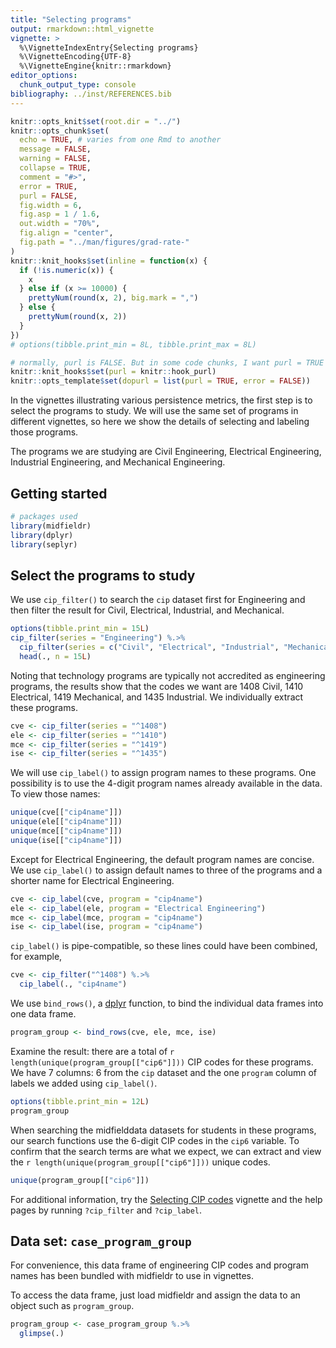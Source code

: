 ```yaml
---
title: "Selecting programs"
output: rmarkdown::html_vignette
vignette: >
  %\VignetteIndexEntry{Selecting programs}
  %\VignetteEncoding{UTF-8}
  %\VignetteEngine{knitr::rmarkdown}
editor_options: 
  chunk_output_type: console
bibliography: ../inst/REFERENCES.bib
---
```


```r
knitr::opts_knit$set(root.dir = "../")
knitr::opts_chunk$set(
  echo = TRUE, # varies from one Rmd to another
  message = FALSE,
  warning = FALSE,
  collapse = TRUE,
  comment = "#>",
  error = TRUE,
  purl = FALSE,
  fig.width = 6,
  fig.asp = 1 / 1.6,
  out.width = "70%",
  fig.align = "center",
  fig.path = "../man/figures/grad-rate-"
)
knitr::knit_hooks$set(inline = function(x) {
  if (!is.numeric(x)) {
    x
  } else if (x >= 10000) {
    prettyNum(round(x, 2), big.mark = ",")
  } else {
    prettyNum(round(x, 2))
  }
})
# options(tibble.print_min = 8L, tibble.print_max = 8L)

# normally, purl is FALSE. But in some code chunks, I want purl = TRUE so that the code in the vignette is executed to pass R CMD check. These next few lines set that up. In the code chunk header, add opts.label = 'dopurl'
knitr::knit_hooks$set(purl = knitr::hook_purl)
knitr::opts_template$set(dopurl = list(purl = TRUE, error = FALSE))
```

In the vignettes illustrating various persistence metrics, the first step is to select the programs to study. We will use the same set of programs in different vignettes, so here we show the details of selecting and labeling those programs.  

The programs we are studying are Civil Engineering, Electrical Engineering, Industrial Engineering, and Mechanical Engineering. 

## Getting started 

```r
# packages used
library(midfieldr)
library(dplyr)
library(seplyr)
```

## Select the programs to study

We use `cip_filter()` to search the `cip` dataset first for Engineering and then filter the result for Civil, Electrical, Industrial, and Mechanical. 
 
```r
options(tibble.print_min = 15L)
cip_filter(series = "Engineering") %.>%
  cip_filter(series = c("Civil", "Electrical", "Industrial", "Mechanical"), reference = .) %.>%
  head(., n = 15L)
```

Noting that technology programs are typically not accredited as engineering  programs, the results show that the codes we want are 1408 Civil, 1410 Electrical, 1419 Mechanical, and 1435 Industrial. We individually extract these programs. 

```r
cve <- cip_filter(series = "^1408")
ele <- cip_filter(series = "^1410")
mce <- cip_filter(series = "^1419")
ise <- cip_filter(series = "^1435")
```

We will use `cip_label()` to assign program names to these programs. One possibility is to use the 4-digit program names already available in the data. To view those names:    

```r
unique(cve[["cip4name"]])
unique(ele[["cip4name"]])
unique(mce[["cip4name"]])
unique(ise[["cip4name"]])
```

Except for Electrical Engineering, the default program names are concise. We use `cip_label()` to assign default names to three of the programs and a shorter name for Electrical Engineering. 

```r
cve <- cip_label(cve, program = "cip4name")
ele <- cip_label(ele, program = "Electrical Engineering")
mce <- cip_label(mce, program = "cip4name")
ise <- cip_label(ise, program = "cip4name")
```

`cip_label()` is pipe-compatible, so these lines could have been combined, for example,  

```r
cve <- cip_filter("^1408") %.>%
  cip_label(., "cip4name")
```

We use `bind_rows()`, a [dplyr](http://dplyr.tidyverse.org) function, to bind the individual data frames into one data frame. 

```r
program_group <- bind_rows(cve, ele, mce, ise)
```

Examine the result: there are a total of `r length(unique(program_group[["cip6"]]))` CIP codes for these programs. We have 7 columns: 6 from the `cip` dataset and the one `program` column of labels we added using `cip_label()`. 

```r
options(tibble.print_min = 12L)
program_group
```

When searching the midfielddata datasets for students in these programs, our search functions use the 6-digit CIP codes in the `cip6` variable. To confirm that the search terms are what we expect, we can extract and view the `r length(unique(program_group[["cip6"]]))` unique codes. 

```r
unique(program_group[["cip6"]])
```

For additional information, try the [Selecting CIP codes](cip_filter.html) vignette and the help pages by running `?cip_filter` and `?cip_label`. 

## Data set: `case_program_group`

For convenience, this data frame of engineering CIP codes and program names has been bundled with midfieldr to use in vignettes. 

To access the data frame, just load midfieldr and assign the data to an object such as `program_group`. 

```r
program_group <- case_program_group %.>%
  glimpse(.)
```
